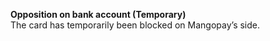   
<Card title="008007" >  

 **Opposition on bank account (Temporary)**  
 The card has temporarily been blocked on Mangopay’s side.  

</Card>